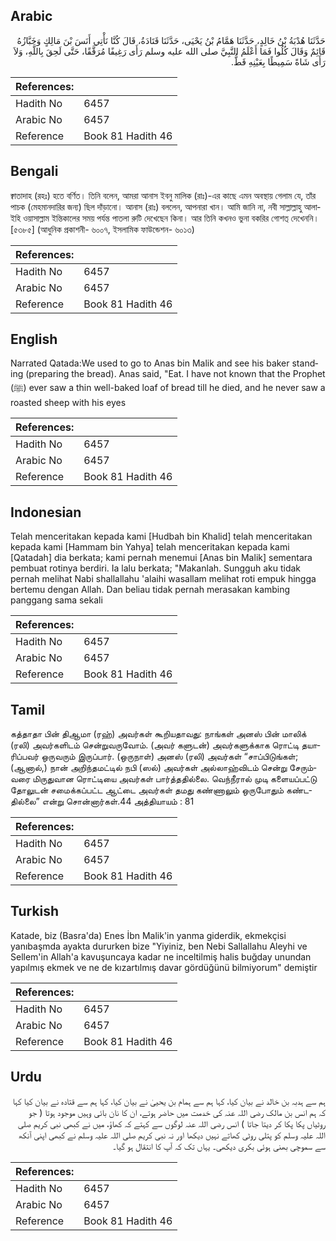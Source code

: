## Arabic


<div dir="rtl" lang="ar" style={{fontSize:'larger',backgroundColor:'#f8f9fa',padding:20}}>
حَدَّثَنَا هُدْبَةُ بْنُ خَالِدٍ، حَدَّثَنَا هَمَّامُ بْنُ يَحْيَى، حَدَّثَنَا قَتَادَةُ، قَالَ كُنَّا نَأْتِي أَنَسَ بْنَ مَالِكٍ وَخَبَّازُهُ قَائِمٌ وَقَالَ كُلُوا فَمَا أَعْلَمُ النَّبِيَّ صلى الله عليه وسلم رَأَى رَغِيفًا مُرَقَّقًا، حَتَّى لَحِقَ بِاللَّهِ، وَلاَ رَأَى شَاةً سَمِيطًا بِعَيْنِهِ قَطُّ‏.‏
</div>
<div style={{backgroundColor:'#f8f9fa',padding:20, marginBottom: 10}}><table> <thead> <tr> <th>References:</th> <th></th> </tr> </thead> <tbody><tr><td>Hadith No</td><td>6457</td></tr><tr><td>Arabic No</td><td>6457</td></tr><tr><td>Reference</td><td>Book 81 Hadith 46</td></tr></tbody></table></div>

## Bengali


<div dir="ltr" lang="bn" style={{fontSize:'larger',backgroundColor:'#f8f9fa',padding:20}}>
ক্বাতাদাহ (রহঃ) হতে বর্ণিত। তিনি বলেন, আমরা আনাস ইবনু মালিক (রাঃ)-এর কাছে এমন অবস্থায় গেলাম যে, তাঁর পাচক (মেহমানদারির জন্য) ছিল দাঁড়ানো। আনাস (রাঃ) বললেন, আপনারা খান। আমি জানি না, নবী সাল্লাল্লাহু আলাইহি ওয়াসাল্লাম ইন্তিকালের সময় পর্যন্ত পাতলা রুটি দেখেছেন কিনা। আর তিনি কখনও ভুনা বকরির গোশত্ দেখেননি। [৫৩৮৫] (আধুনিক প্রকাশনী- ৬০০৭, ইসলামিক ফাউন্ডেশন- ৬০১৩)
</div>
<div style={{backgroundColor:'#f8f9fa',padding:20, marginBottom: 10}}><table> <thead> <tr> <th>References:</th> <th></th> </tr> </thead> <tbody><tr><td>Hadith No</td><td>6457</td></tr><tr><td>Arabic No</td><td>6457</td></tr><tr><td>Reference</td><td>Book 81 Hadith 46</td></tr></tbody></table></div>

## English


<div dir="ltr" lang="en" style={{fontSize:'larger',backgroundColor:'#f8f9fa',padding:20}}>
Narrated Qatada:We used to go to Anas bin Malik and see his baker standing (preparing the bread). Anas said, "Eat. I have not known that the Prophet (ﷺ) ever saw a thin well-baked loaf of bread till he died, and he never saw a roasted sheep with his eyes
</div>
<div style={{backgroundColor:'#f8f9fa',padding:20, marginBottom: 10}}><table> <thead> <tr> <th>References:</th> <th></th> </tr> </thead> <tbody><tr><td>Hadith No</td><td>6457</td></tr><tr><td>Arabic No</td><td>6457</td></tr><tr><td>Reference</td><td>Book 81 Hadith 46</td></tr></tbody></table></div>

## Indonesian


<div dir="ltr" lang="id" style={{fontSize:'larger',backgroundColor:'#f8f9fa',padding:20}}>
Telah menceritakan kepada kami [Hudbah bin Khalid] telah menceritakan kepada kami [Hammam bin Yahya] telah menceritakan kepada kami [Qatadah] dia berkata; kami pernah menemui [Anas bin Malik] sementara pembuat rotinya berdiri. Ia lalu berkata; "Makanlah. Sungguh aku tidak pernah melihat Nabi shallallahu 'alaihi wasallam melihat roti empuk hingga bertemu dengan Allah. Dan beliau tidak pernah merasakan kambing panggang sama sekali
</div>
<div style={{backgroundColor:'#f8f9fa',padding:20, marginBottom: 10}}><table> <thead> <tr> <th>References:</th> <th></th> </tr> </thead> <tbody><tr><td>Hadith No</td><td>6457</td></tr><tr><td>Arabic No</td><td>6457</td></tr><tr><td>Reference</td><td>Book 81 Hadith 46</td></tr></tbody></table></div>

## Tamil


<div dir="ltr" lang="ta" style={{fontSize:'larger',backgroundColor:'#f8f9fa',padding:20}}>
கத்தாதா பின் திஆமா (ரஹ்) அவர்கள் கூறியதாவது: நாங்கள் அனஸ் பின் மாலிக் (ரலி) அவர்களிடம் சென்றுவருவோம். (அவர் களுடன்) அவர்களுக்காக ரொட்டி தயாரிப்பவர் ஒருவரும் இருப்பார். (ஒருநாள்) அனஸ் (ரலி) அவர்கள் “சாப்பிடுங்கள்; (ஆனால்,) நான் அறிந்தமட்டில் நபி (ஸல்) அவர்கள் அல்லாஹ்விடம் சென்று சேரும்வரை மிருதுவான ரொட்டியை அவர்கள் பார்த்ததில்லை. வெந்நீரால் முடி களையப்பட்டு தோலுடன் சமைக்கப்பட்ட ஆட்டை அவர்கள் தமது கண்ணாலும் ஒருபோதும் கண்டதில்லை” என்று சொன்னார்கள்.44 அத்தியாயம் : 81
</div>
<div style={{backgroundColor:'#f8f9fa',padding:20, marginBottom: 10}}><table> <thead> <tr> <th>References:</th> <th></th> </tr> </thead> <tbody><tr><td>Hadith No</td><td>6457</td></tr><tr><td>Arabic No</td><td>6457</td></tr><tr><td>Reference</td><td>Book 81 Hadith 46</td></tr></tbody></table></div>

## Turkish


<div dir="ltr" lang="tr" style={{fontSize:'larger',backgroundColor:'#f8f9fa',padding:20}}>
Katade, biz (Basra'da) Enes İbn Malik'in yanma giderdik, ekmekçisi yanıbaşmda ayakta dururken bize "Yiyiniz, ben Nebi Sallallahu Aleyhi ve Sellem'in Allah'a kavuşuncaya kadar ne inceltilmiş halis buğday unundan yapılmış ekmek ve ne de kızartılmış davar gördüğünü bilmiyorum" demiştir
</div>
<div style={{backgroundColor:'#f8f9fa',padding:20, marginBottom: 10}}><table> <thead> <tr> <th>References:</th> <th></th> </tr> </thead> <tbody><tr><td>Hadith No</td><td>6457</td></tr><tr><td>Arabic No</td><td>6457</td></tr><tr><td>Reference</td><td>Book 81 Hadith 46</td></tr></tbody></table></div>

## Urdu


<div dir="rtl" lang="ur" style={{fontSize:'larger',backgroundColor:'#f8f9fa',padding:20}}>
ہم سے ہدبہ بن خالد نے بیان کیا، کہا ہم سے ہمام بن یحییٰ نے بیان کیا، کہا ہم سے قتادہ نے بیان کیا کہا کہ ہم انس بن مالک رضی اللہ عنہ کی خدمت میں حاضر ہوتے، ان کا نان بائی وہیں موجود ہوتا ( جو روٹیاں پکا پکا کر دیتا جاتا ) انس رضی اللہ عنہ لوگوں سے کہتے کہ کھاؤ، میں نے کبھی نبی کریم صلی اللہ علیہ وسلم کو پتلی روٹی کھاتے نہیں دیکھا اور نہ نبی کریم صلی اللہ علیہ وسلم نے کبھی اپنی آنکھ سے سموچی بھنی ہوئی بکری دیکھی۔ یہاں تک کہ آپ کا انتقال ہو گیا۔
</div>
<div style={{backgroundColor:'#f8f9fa',padding:20, marginBottom: 10}}><table> <thead> <tr> <th>References:</th> <th></th> </tr> </thead> <tbody><tr><td>Hadith No</td><td>6457</td></tr><tr><td>Arabic No</td><td>6457</td></tr><tr><td>Reference</td><td>Book 81 Hadith 46</td></tr></tbody></table></div>
